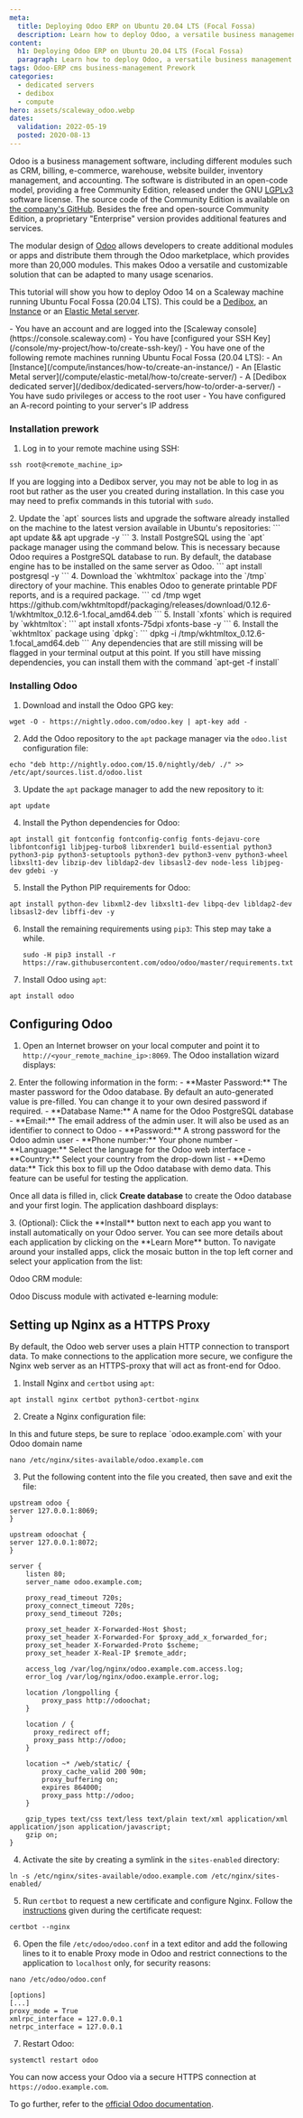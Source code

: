 ```yaml
---
meta:
  title: Deploying Odoo ERP on Ubuntu 20.04 LTS (Focal Fossa)
  description: Learn how to deploy Odoo, a versatile business management software on Ubuntu 20.04 LTS (Focal Fossa)
content:
  h1: Deploying Odoo ERP on Ubuntu 20.04 LTS (Focal Fossa)
  paragraph: Learn how to deploy Odoo, a versatile business management software on Ubuntu 20.04 LTS (Focal Fossa)
tags: Odoo-ERP cms business-management Prework
categories:
  - dedicated servers
  - dedibox
  - compute
hero: assets/scaleway_odoo.webp
dates:
  validation: 2022-05-19
  posted: 2020-08-13
---
```


Odoo is a business management software, including different modules such as CRM, billing, e-commerce, warehouse, website builder, inventory management, and accounting. The software is distributed in an open-code model, providing a free Community Edition, released under the GNU [LGPLv3](https://www.gnu.org/licenses/lgpl-3.0.en.html) software license. The source code of the Community Edition is available on [the company's GitHub](https://github.com/odoo/odoo). Besides the free and open-source Community Edition, a proprietary "Enterprise" version provides additional features and services.

The modular design of [Odoo](https://www.odoo.com/) allows developers to create additional modules or apps and distribute them through the Odoo marketplace, which provides more than 20,000 modules. This makes Odoo a versatile and customizable solution that can be adapted to many usage scenarios.

This tutorial will show you how to deploy Odoo 14 on a Scaleway machine running Ubuntu Focal Fossa (20.04 LTS). This could be a [Dedibox](https://www.scaleway.com/en/dedibox/), an [Instance](https://www.scaleway.com/en/virtual-instances/) or an [Elastic Metal server](https://www.scaleway.com/en/elastic-metal/).


<Message type="requirement">
- You have an account and are logged into the [Scaleway console](https://console.scaleway.com)
- You have [configured your SSH Key](/console/my-project/how-to/create-ssh-key/)
- You have one of the following remote machines running Ubuntu Focal Fossa (20.04 LTS):
  - An [Instance](/compute/instances/how-to/create-an-instance/)
  - An [Elastic Metal server](/compute/elastic-metal/how-to/create-server/)
  - A [Dedibox dedicated server](/dedibox/dedicated-servers/how-to/order-a-server/)
- You have sudo privileges or access to the root user
- You have configured an A-record pointing to your server's IP address
</Message> 

### Installation prework

1. Log in to your remote machine using SSH:
  ```
  ssh root@<remote_machine_ip>
  ```

  <Message type="note">
    
  If you are logging into a Dedibox server, you may not be able to log in as root but rather as the user you created during installation. In this case you may need to prefix commands in this tutorial with `sudo`.

  </Message>
2. Update the `apt` sources lists and upgrade the software already installed on the machine to the latest version available in Ubuntu's repositories:
  ```
  apt update && apt upgrade -y
  ```
3. Install PostgreSQL using the `apt` package manager using the command below. This is necessary because Odoo requires a PostgreSQL database to run. By default, the database engine has to be installed on the same server as Odoo. 
  ```
  apt install postgresql -y
  ```
4. Download the `wkhtmltox` package into the `/tmp` directory of your machine. This enables Odoo to generate printable PDF reports, and is a required package. 
  ```
  cd /tmp
  wget https://github.com/wkhtmltopdf/packaging/releases/download/0.12.6-1/wkhtmltox_0.12.6-1.focal_amd64.deb
  ```
5. Install `xfonts` which is required by `wkhtmltox`:
  ```
  apt install xfonts-75dpi xfonts-base -y
  ```
6. Install the `wkhtmltox` package using `dpkg`:
  ```
  dpkg -i /tmp/wkhtmltox_0.12.6-1.focal_amd64.deb
  ```

  <Message type="tip">
    Any dependencies that are still missing will be flagged in your terminal output at this point. If you still have missing dependencies, you can install them with the command `apt-get -f install`

  </Message>

### Installing Odoo

1. Download and install the Odoo GPG key:
  ```
  wget -O - https://nightly.odoo.com/odoo.key | apt-key add -
  ```
2. Add the Odoo repository to the `apt` package manager via the `odoo.list` configuration file:
  ```
  echo "deb http://nightly.odoo.com/15.0/nightly/deb/ ./" >> /etc/apt/sources.list.d/odoo.list
  ```
3. Update the `apt` package manager to add the new repository to it:
  ```
  apt update
  ```
4. Install the Python dependencies for Odoo:
  ```
  apt install git fontconfig fontconfig-config fonts-dejavu-core libfontconfig1 libjpeg-turbo8 libxrender1 build-essential python3 python3-pip python3-setuptools python3-dev python3-venv python3-wheel libxslt1-dev libzip-dev libldap2-dev libsasl2-dev node-less libjpeg-dev gdebi -y
  ```
5. Install the Python PIP requirements for Odoo:
  ```
  apt install python-dev libxml2-dev libxslt1-dev libpq-dev libldap2-dev libsasl2-dev libffi-dev -y
  ```
6. Install the remaining requirements using `pip3`:
    <Message type="note">
      This step may take a while.

    </Message>

    ```
    sudo -H pip3 install -r https://raw.githubusercontent.com/odoo/odoo/master/requirements.txt
    ```
7. Install Odoo using `apt`:
  ```
  apt install odoo
  ```

## Configuring Odoo

1. Open an Internet browser on your local computer and point it to `http://<your_remote_machine_ip>:8069`. The Odoo installation wizard displays:
  <Lightbox src="scaleway-odoo14_install.webp" width="600" alt="" />
2. Enter the following information in the form:
    - **Master Password:** The master password for the Odoo database. By default an auto-generated value is pre-filled. You can change it to your own desired password if required.
    - **Database Name:** A name for the Odoo PostgreSQL database
    - **Email:** The email address of the admin user. It will also be used as an identifier to connect to Odoo
    - **Password:** A strong password for the Odoo admin user
    - **Phone number:** Your phone number
    - **Language:** Select the language for the Odoo web interface
    - **Country:** Select your country from the drop-down list
    - **Demo data:** Tick this box to fill up the Odoo database with demo data. This feature can be useful for testing the application.

  Once all data is filled in, click **Create database** to create the Odoo database and your first login. The application dashboard displays:

  <Lightbox src="scaleway-odoo_app_dashboard.webp" width="900" alt="" />
3. (Optional): Click the **Install** button next to each app you want to install automatically on your Odoo server. You can see more details about each application by clicking on the **Learn More** button.
  To navigate around your installed apps, click the mosaic button in the top left corner and select your application from the list:

  <Lightbox src="scaleway-odoo_menu.webp" width="135" alt="" />

  Odoo CRM module:

  <Lightbox src="scaleway-odoo_crm.webp" width="900" alt="" />

  Odoo Discuss module with activated e-learning module:

  <Lightbox src="scaleway-odoo_discuss.webp" width="900" alt="" />

## Setting up Nginx as a HTTPS Proxy

By default, the Odoo web server uses a plain HTTP connection to transport data. To make connections to the application more secure, we configure the Nginx web server as an HTTPS-proxy that will act as front-end for Odoo.

1. Install Nginx and `certbot` using `apt`:
  ```
  apt install nginx certbot python3-certbot-nginx
  ```
2. Create a Nginx configuration file:
  <Message type="important">
    In this and future steps, be sure to replace `odoo.example.com` with your Odoo domain name

  </Message> 

  ```
  nano /etc/nginx/sites-available/odoo.example.com 

  ```
  
3. Put the following content into the file you created, then save and exit the file:
  ```
  upstream odoo {
  server 127.0.0.1:8069;
  }

  upstream odoochat {
  server 127.0.0.1:8072;
  }

  server {
      listen 80;
      server_name odoo.example.com;

      proxy_read_timeout 720s;
      proxy_connect_timeout 720s;
      proxy_send_timeout 720s;

      proxy_set_header X-Forwarded-Host $host;
      proxy_set_header X-Forwarded-For $proxy_add_x_forwarded_for;
      proxy_set_header X-Forwarded-Proto $scheme;
      proxy_set_header X-Real-IP $remote_addr;

      access_log /var/log/nginx/odoo.example.com.access.log;
      error_log /var/log/nginx/odoo.example.error.log;

      location /longpolling {
          proxy_pass http://odoochat;
      }

      location / {
        proxy_redirect off;
        proxy_pass http://odoo;
      }

      location ~* /web/static/ {
          proxy_cache_valid 200 90m;
          proxy_buffering on;
          expires 864000;
          proxy_pass http://odoo;
      }

      gzip_types text/css text/less text/plain text/xml application/xml application/json application/javascript;
      gzip on;
  }
  ```
4. Activate the site by creating a symlink in the `sites-enabled` directory:
  ```
  ln -s /etc/nginx/sites-available/odoo.example.com /etc/nginx/sites-enabled/
  ```
5. Run `certbot` to request a new certificate and configure Nginx. Follow the [instructions](/tutorials/configure-nginx-lets-encrypt/#installing-certbot-and-obtaining-a-certificate) given during the certificate request:
  ```
  certbot --nginx
  ```
6. Open the file `/etc/odoo/odoo.conf` in a text editor and add the following lines to it to enable Proxy mode in Odoo and restrict connections to the application to `localhost` only, for security reasons:
  ```
  nano /etc/odoo/odoo.conf
  ```

  ```
  [options]
  [...]
  proxy_mode = True
  xmlrpc_interface = 127.0.0.1
  netrpc_interface = 127.0.0.1
  ```
7. Restart Odoo:
  ```
  systemctl restart odoo
  ```

  You can now access your Odoo via a secure HTTPS connection at `https://odoo.example.com`.

  To go further, refer to the [official Odoo documentation](https://www.odoo.com/documentation/user/14.0/index.html).
